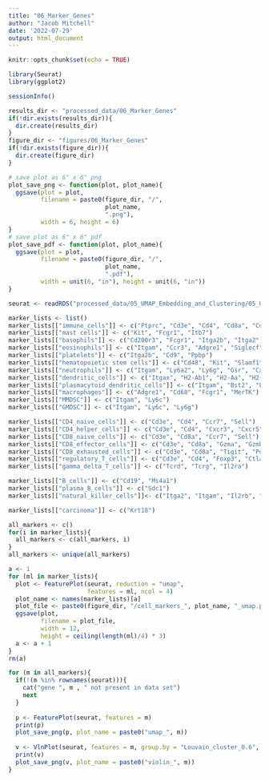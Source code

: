 ```yaml
---
title: "06_Marker_Genes"
author: "Jacob Mitchell"
date: '2022-07-29'
output: html_document
---
```


```r
knitr::opts_chunk$set(echo = TRUE)
```

```r
library(Seurat)
library(ggplot2)

sessionInfo()
```

```r
results_dir <- "processed_data/06_Marker_Genes"
if(!dir.exists(results_dir)){
  dir.create(results_dir)
}
figure_dir <- "figures/06_Marker_Genes"
if(!dir.exists(figure_dir)){
  dir.create(figure_dir)
}
```

```r
# save plot as 6" x 6" png
plot_save_png <- function(plot, plot_name){
  ggsave(plot = plot,
         filename = paste0(figure_dir, "/",
                           plot_name,
                           ".png"),
         width = 6, height = 6)
}
# save plot as 6" x 6" pdf
plot_save_pdf <- function(plot, plot_name){
  ggsave(plot = plot,
         filename = paste0(figure_dir, "/",
                           plot_name,
                           ".pdf"),
         width = unit(6, "in"), height = unit(6, "in"))
}
```

```r
seurat <- readRDS("processed_data/05_UMAP_Embedding_and_Clustering/05_UMAP_Cluster_mouse_ici_scRNAseq.rds")
```

```r
marker_lists <- list()
marker_lists[["immune_cells"]] <- c("Ptprc", "Cd3e", "Cd4", "Cd8a", "Cd14")
marker_lists[["mast cells"]] <- c("Kit", "Fcgr1", "Itb7")
marker_lists[["basophils"]] <- c("Cd200r3", "Fcgr1", "Itga2b", "Itga2")
marker_lists[["eosinophils"]] <- c("Itgam", "Ccr3", "Adgre1", "Siglecf", "Ccr3", "Il4ra")
marker_lists[["platelets"]] <- c("Itga2b", "Cd9", "Ppbp")
marker_lists[["hematopoietic stem cells"]] <- c("Cd48", "Kit", "Slamf1", "Ly6a", "Kdr", "Emcn")
marker_lists[["neutrophils"]] <- c("Itgam", "Ly6a2", "Ly6g", "Gsr", "Cxcr4", "S100a9")
marker_lists[["dendritic_cells"]] <- c("Itgax", "H2-Ab1", "H2-Aa", "H2-Eb1", "H2-Eb2", "Btla", "Cd24a", "Csf1r", "Kit", "Fit3")
marker_lists[["plasmacytoid_dendritic_cells"]] <- c("Itgam", "Bst2", "Ly6c", "Klra17", "Siglech", "Tlr7", "Tlr9")
marker_lists[["macrophages"]] <- c("Adgre1", "Cd68", "Fcgr1", "MerTK")
marker_lists[["MMDSC"]] <- c("Itgam", "Ly6c")
marker_lists[["GMDSC"]] <- c("Itgam", "Ly6c", "Ly6g")

marker_lists[["CD4_naive_cells"]] <- c("Cd3e", "Cd4", "Ccr7", "Sell")
marker_lists[["CD4_helper_cells"]] <- c("Cd3e", "Cd4", "Cxcr3", "Cxcr5", "Ccr4", "Ccr6", "Ifng", "Ptgdr2")
marker_lists[["CD8_naive_cells"]] <- c("Cd3e", "Cd8a", "Ccr7", "Sell")
marker_lists[["CD8_effector_cells"]] <- c("Cd3e", "Cd8a", "Gzma", "Gzmb", "Cd69", "Tnfrsf9", "Gnly", "Eomes")
marker_lists[["CD8_exhausted_cells"]] <- c("Cd3e", "Cd8a", "Tigit", "Pdcd1", "Ctla4", "Lag3", "Havcr2", "Cd244a")
marker_lists[["regulatory_T_cells"]] <- c("Cd3e", "Cd4", "Foxp3", "Ctla4")
marker_lists[["gamma_delta_T_cells"]] <- c("Tcrd", "Tcrg", "Il2ra")

marker_lists[["B_cells"]] <- c("Cd19", "Ms4a1")
marker_lists[["plasma_B_cells"]] <- c("Sdc1")
marker_lists[["natural_killer_cells"]]<- c("Itga2", "Itgam", "Il2rb", "Klrb1", "Klrk1", "Ncr1", "Nkg7")

marker_lists[["carcinoma"]] <- c("Krt18")

all_markers <- c()
for(i in marker_lists){
  all_markers <- c(all_markers, i)
}
all_markers <- unique(all_markers)
```

```r
a <- 1
for (ml in marker_lists){
  plot <- FeaturePlot(seurat, reduction = "umap",
                      features = ml, ncol = 4)
  plot_name <- names(marker_lists)[a]
  plot_file <- paste0(figure_dir, "/cell_markers_", plot_name, "_umap.png")
  ggsave(plot,
         filename = plot_file,
         width = 12,
         height = ceiling(length(ml)/4) * 3)
  a <- a + 1
}
rm(a)

for (m in all_markers){
  if(!(m %in% rownames(seurat))){
    cat("gene ", m , " not present in data set")
    next
  }
  
  p <- FeaturePlot(seurat, features = m)
  print(p)
  plot_save_png(p, plot_name = paste0("umap_", m))
  
  v <- VlnPlot(seurat, features = m, group.by = "Louvain_cluster_0.6", pt.size = 0)
  print(v)
  plot_save_png(v, plot_name = paste0("violin_", m))
}
```
